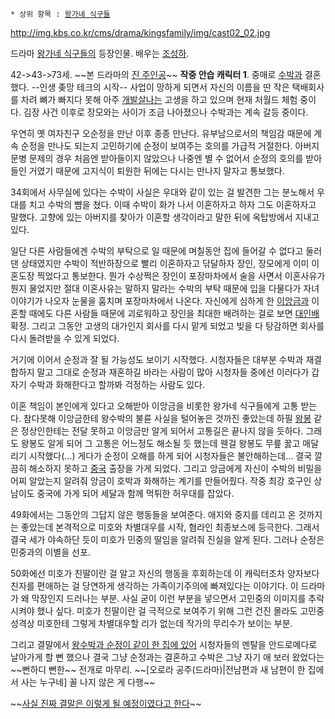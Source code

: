  * 상위 항목 : [[왕가네 식구들]]

http://img.kbs.co.kr/cms/drama/kingsfamily/img/cast02_02.jpg

드라마 [[왕가네 식구들]]의 등장인물. 배우는 [[조성하]].

42->43->73세. ~~본 드라마의 [[진 주인공]]~~ ''' 작중 안습 캐릭터 1'''. 중매로 [[왕수박|수박]]과 결혼했다. --인생 좆망 테크의 시작-- 사업이 망하게 되면서 자신의 이름을 딴 작은 택배회사를 차려 뼈가 빠지다 못해 아주 [[개발살]]나는 고생을 하고 있으며 현재 처월드 체험 중이다. 김장 사건 이후로 장모와는 사이가 조금 나아졌으나 수박과는 계속 갈등 중이다.

우연히 옛 여자친구 오순정을 만난 이후 종종 만난다. 유부남으로서의 책임감 때문에 계속 순정을 만나도 되는지 고민하기에 순정이 보여주는 호의를 가급적 거절한다. 아버지 문병 문제의 경우 처음엔 받아들이지 않았으나 나중엔 별 수 없어서 순정의 호의를 받아들인 거였기 때문에 고지식이 퇴원한 뒤에는 다시는 만나지 말자고 통보했다.

34회에서 사무실에 있다는 수박이 사실은 우대와 같이 있는 걸 발견한 그는 분노해서 우대를 치고 수박의 뺨을 쳤다. 이때 수박이 화가 나서 이혼하자고 하자 그도 이혼하자고 말했다. 고향에 있는 아버지를 찾아가 이혼할 생각이라고 말한 뒤에 옥탑방에서 지내고 있다.

일단 다른 사람들에겐 수박의 부탁으로 일 때문에 며칠동안 집에 들어갈 수 없다고 둘러댄 상태였지만 수박이 적반하장으로 빨리 이혼하자고 닦달하자 장인, 장모에게 이미 이혼도장 찍었다고 통보한다. 뭔가 수상쩍은 장인이 포장마차에서 술을 사면서 이혼사유가 뭔지 물었지만 절대 이혼사유는 말하지 말라는 수박의 부탁 때문에 입을 다물다가 자녀 이야기가 나오자 눈물을 훔치며 포장마차에서 나온다. 자신에게 심하게 한 [[이앙금]]과 이혼할 때에도 다른 사람들 때문에 괴로워하고 장인을 최대한 배려하는 걸로 보면 [[대인배]] 확정. 그리고 그동안 고생의 대가인지 회사를 다시 맡게 되었고 빚을 다 탕감하면 회사를 다시 돌려받을 수 있게 되었다.

거기에 이어서 순정과 잘 될 가능성도 보이기 시작했다. 시청자들은 대부분 수박과 재결합하지 말고 그대로 순정과 재혼하길 바라는 사람이 많아 시청자들 중에선 이러다가 갑자기 수박과 화해한다고 할까봐 걱정하는 사람도 있다.

이혼 책임이 본인에게 있다고 오해받아 이앙금을 비롯한 왕가네 식구들에게 고통 받는다. 참다못해 이앙금한테 왕수박의 불륜 사실을 털어놓은 것까진 좋았는데 하필 [[왕봉]] 같은 정상인한테는 전달 못하고 이앙금만 알게 되어서 고통길은 끝나지 않을 듯하다. 그래도 왕봉도 알게 되어 그 고통은 어느정도 해소될 듯 했는데 웬걸 왕봉도 무릎 꿇고 매달리기 시작했다(...) 게다가 순정이 오해를 하게 되어 시청자들은 불안해하는데... 결국 깔끔히 해소하지 못하고 [[중화인민공화국|중국]] 출장을 가게 되었다. 그리고 앙금에게 자신이 수박의 비밀을 어찌 알았는지 알려줘 앙금이 호박과 화해하는 계기를 만들어줬다. 작중 최강 호구인 상남이도 중국에 가게 되어 세달과 함께 먹튀한 허우대를 잡았다.

49화에서는 그동안의 그답지 않은 행동들을 보여준다. 애지와 중지를 데리고 온 것까지는 좋았는데 본격적으로 미호와 차별대우를 시작, 혐라인 최종보스에 등극한다. 그래서 결국 세가 야속하단 듯이 미호가 민중의 딸임을 알려줘 진실을 알게 된다. 그러나 순정은 민중과의 이별을 선포.

50화에선 미호가 친딸이란 걸 알고 자신의 행동을 후회하는데 이 캐릭터조차 양자보다 친자를 편애하는 걸 당연하게 생각하는 가족이기주의에 빠져있다는 이야기다. 이 드라마가 왜 막장인지 드러나는 부분. 사실 굳이 이런 부분을 넣으면서 고민중의 이미지를 추락시켜야 했나 싶다. 미호가 친딸이란 걸 극적으로 보여주기 위해 그런 건진 몰라도 고민중 성격상 미호한테 그렇게 차별대우할 리가 없는데 작가의 무리수가 보이는 부분.

그리고 결말에서 [[하렘|왕수박과 순정이 같이 한 집에 있어]] 시청자들의 멘탈을 안드로메다로 날아가게 할 뻔 했으나 결국 그냥 순정과는 결혼하고 수박은 그냥 자기 애 보러 왔었다는 ~~뻔하디 뻔한~~ 전개로 마무리. ~~[오로라 공주(드라마)|전남편과 새 남편이 한 집에서 사는 누구네] 꼴 나지 않은 게 다행~~

~~[http://bbs2.ruliweb.daum.net/gaia/do/ruliweb/default/etc/325/read?articleId=20093143&objCate1=497&bbsId=G005&itemId=143&sortKey=depth&pageIndex=2 사실 진짜 결말은 이렇게 될 예정이였다고 한다]~~
